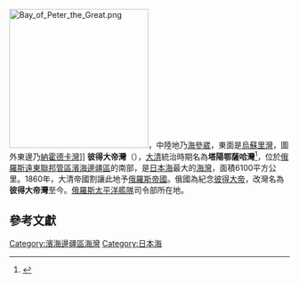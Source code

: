 {{coord|42.632|N|131.779|E|display=title|source:nlwiki}}
[[Image:Bay_of_Peter_the_Great.png|250px]]，中陸地乃[[海參崴|海參崴]]，東面是[[烏蘇里灣|烏蘇里灣]]，圖外東邊乃[[納霍德卡灣|納霍德卡灣]]]]
'''彼得大帝灣'''（{{lang-rus|Залив Петра Великого|Zaliv Petra Velikogo}}），[[大清|大清]]統治時期名為'''塔陽鄂薩哈灣'''<ref>{{cite web |url=http://www.pacificinfo.ru/data/cdrom/3/html/1_00.htm |title=Залив Петра Великого: Физико-географические, гидрологические характеристики и гидрометеорологические условия |trans_title=彼得大帝灣：物理－地理、水文特徵和水文氣象條件 |accessdate=2017-10-18 |language=ru |archive-url=https://web.archive.org/web/20080416163459/http://pacificinfo.ru/data/cdrom/3/html/1_00.htm |archive-date=2008-04-16 |dead-url=yes }}</ref>，位於[[俄羅斯|俄羅斯]][[遠東聯邦管區|遠東聯邦管區]][[濱海邊疆區|濱海邊疆區]]的南部，是[[日本海|日本海]]最大的[[海灣|海灣]]，面積6100平方公里。1860年，大清帝國割讓此地予[[俄羅斯帝國|俄羅斯帝國]]。俄國為紀念[[彼得大帝|彼得大帝]]，改灣名為'''彼得大帝灣'''至今。[[俄羅斯太平洋艦隊|俄羅斯太平洋艦隊]]司令部所在地。

== 參考文獻 ==
{{Reflist}}

{{DEFAULTSORT:Залив Петра Великого}}
[[Category:濱海邊疆區海灣|Category:濱海邊疆區海灣]]
[[Category:日本海|Category:日本海]]